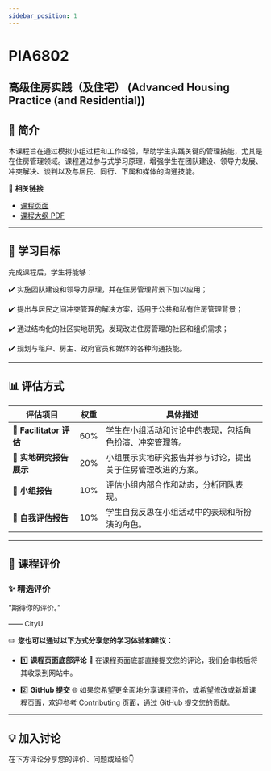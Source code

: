 ```yaml
---
sidebar_position: 1
---
```


# PIA6802
## 高级住房实践（及住宅） (Advanced Housing Practice (and Residential))

## **📘 简介**
本课程旨在通过模拟小组过程和工作经验，帮助学生实践关键的管理技能，尤其是在住房管理领域。课程通过参与式学习原理，增强学生在团队建设、领导力发展、冲突解决、谈判以及与居民、同行、下属和媒体的沟通技能。

🔗 **相关链接**
- [课程页面](https://www.cityu.edu.hk/catalogue/pg/202526/course/PIA6802.htm)
- [课程大纲 PDF](https://www.cityu.edu.hk/catalogue/pg/202526/course/PIA6802.pdf)

---

## **🎯 学习目标**

完成课程后，学生将能够：

✔️ 实施团队建设和领导力原理，并在住房管理背景下加以应用；

✔️ 提出与居民之间冲突管理的解决方案，适用于公共和私有住房管理背景；

✔️ 通过结构化的社区实地研究，发现改进住房管理的社区和组织需求；

✔️ 规划与租户、房主、政府官员和媒体的各种沟通技能。

---

## **📊 评估方式**

| **评估项目**               | **权重** | **具体描述**                                                                                       |
|---------------------------|---------|---------------------------------------------------------------------------------------------------|
| **💬 Facilitator 评估**    | 60%     | 学生在小组活动和讨论中的表现，包括角色扮演、冲突管理等。                                           |
| **📝 实地研究报告展示**     | 20%     | 小组展示实地研究报告并参与讨论，提出关于住房管理改进的方案。                                        |
| **📄 小组报告**             | 10%     | 评估小组内部合作和动态，分析团队表现。                                                            |
| **📝 自我评估报告**         | 10%     | 学生自我反思在小组活动中的表现和所扮演的角色。                                                     |

---

## **💬 课程评价**

### ✨ **精选评价**
<div className={commentStyles.commentBox}>
    <p className={commentStyles.commentText}>
        “期待你的评价。”
    </p>
    <p className={commentStyles.commentAuthor}>—— CityU</p>
</div>

✏️ **您也可以通过以下方式分享您的学习体验和建议：**

- 1️⃣ **课程页面底部评论**
💬 在课程页面底部直接提交您的评论，我们会审核后将其收录到网站中。

- 2️⃣ **GitHub 提交**
🌐 如果您希望更全面地分享课程评价，或希望修改或新增课程页面，欢迎参考 [Contributing](/contributing) 页面，通过 GitHub 提交您的贡献。

---

## **💡 加入讨论**

在下方评论分享您的评价、问题或经验👇
<Utterances />
